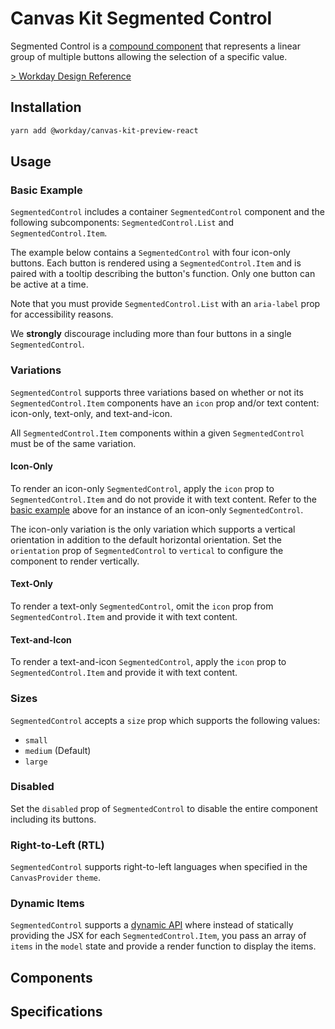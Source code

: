 


<Meta title="Preview/Segmented Control" component={SegmentedControl} />

# Canvas Kit Segmented Control

Segmented Control is a
[compound component](/getting-started/for-developers/resources/compound-components/) that represents
a linear group of multiple buttons allowing the selection of a specific value.

[> Workday Design Reference](https://design.workday.com/components/buttons/segmented-control)

## Installation

```sh
yarn add @workday/canvas-kit-preview-react
```

## Usage

### Basic Example

`SegmentedControl` includes a container `SegmentedControl` component and the following
subcomponents: `SegmentedControl.List` and `SegmentedControl.Item`.

The example below contains a `SegmentedControl` with four icon-only buttons. Each button is rendered
using a `SegmentedControl.Item` and is paired with a tooltip describing the button's function. Only
one button can be active at a time.

<ExampleCodeBlock code={Basic} />

Note that you must provide `SegmentedControl.List` with an `aria-label` prop for accessibility
reasons.

We **strongly** discourage including more than four buttons in a single `SegmentedControl`.

### Variations

`SegmentedControl` supports three variations based on whether or not its `SegmentedControl.Item`
components have an `icon` prop and/or text content: icon-only, text-only, and text-and-icon.

All `SegmentedControl.Item` components within a given `SegmentedControl` must be of the same
variation.

#### Icon-Only

To render an icon-only `SegmentedControl`, apply the `icon` prop to `SegmentedControl.Item` and do
not provide it with text content. Refer to the [basic example](#basic-example) above for an instance
of an icon-only `SegmentedControl`.

The icon-only variation is the only variation which supports a vertical orientation in addition to
the default horizontal orientation. Set the `orientation` prop of `SegmentedControl` to `vertical`
to configure the component to render vertically.

<ExampleCodeBlock code={Vertical} />

#### Text-Only

To render a text-only `SegmentedControl`, omit the `icon` prop from `SegmentedControl.Item` and
provide it with text content.

<ExampleCodeBlock code={TextOnly} />

#### Text-and-Icon

To render a text-and-icon `SegmentedControl`, apply the `icon` prop to `SegmentedControl.Item` and
provide it with text content.

<ExampleCodeBlock code={TextAndIcon} />

### Sizes

`SegmentedControl` accepts a `size` prop which supports the following values:

- `small`
- `medium` (Default)
- `large`

<ExampleCodeBlock code={Sizes} />

### Disabled

Set the `disabled` prop of `SegmentedControl` to disable the entire component including its buttons.

<ExampleCodeBlock code={Disabled} />

### Right-to-Left (RTL)

`SegmentedControl` supports right-to-left languages when specified in the `CanvasProvider` `theme`.

<ExampleCodeBlock code={RTL} />

### Dynamic Items

`SegmentedControl` supports a
[dynamic API](/getting-started/for-developers/resources/collection-api/#dynamic-items) where instead
of statically providing the JSX for each `SegmentedControl.Item`, you pass an array of `items` in
the `model` state and provide a render function to display the items.

<ExampleCodeBlock code={Dynamic} />

## Components

<SymbolDoc name="SegmentedControl" fileName="preview" hideDescription />

## Specifications

<Specifications file="SegmentedControl.spec.ts" name="SegmentedControl" />
